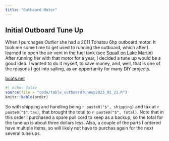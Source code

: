 ```yaml
---
title: "Outboard Motor"
---
```


## Initial Outboard Tune Up

When I purchages *Outlier* she had a 2011 Tohatsu 6hp outboard motor.
It took me some time to get used to running the outboard, which after I learned to open the air vent in the fuel tank (see [Squall on Lake Martin](caplog2022.qmd#squall))
After running her with that motor for a year, I decided a tune up would be a good idea.
I wanted to do it myself, to save money, and, well, that is one of the reasons I got into sailing, as an opportunity for many DIY projects.

[boats.net](https://www.boats.net/)


```r
#| echo: false
source(file = "code/table_outboardTuneup2023_01_21.R")
knitr::kable(order)
```

So with shipping and handling being `r paste0("$", shipping)` and tax at `r paste0("$",tax)`, that brought the total to `r paste0("$", Total)`.
Note that in this order I purchased a spare pull cord to keep as a backup, so the total for the tune up is about three dollars less. 
Also, a couple of the parts I ordered have multiple items, so will likely not have to purchas again for the next several tune ups.